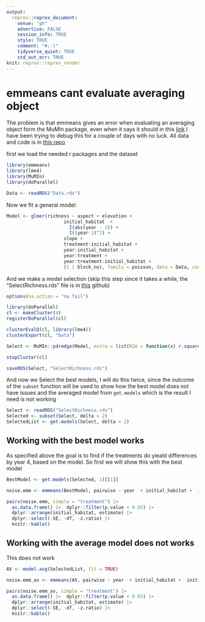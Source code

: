 ```yaml
---
output:
  reprex::reprex_document:
    venue: "gh"
    advertise: FALSE
    session_info: TRUE
    style: TRUE
    comment: "#;-)"
    tidyverse_quiet: TRUE
    std_out_err: TRUE
knit: reprex::reprex_render
---
```


# emmeans cant evaluate averaging object

<!-- badges: start -->
<!-- badges: end -->

The problem is that emmeans gives an error when evaluating an averaging object form the MuMIn package, even when it says it should in this [link](https://cran.r-project.org/web/packages/emmeans/vignettes/models.html) I have been trying to debug this for a couple of days with no luck. All data and code is in [this repo](https://github.com/derek-corcoran-barrios/emmeansProblem)

first we load the needed r packages and the dataset

```r
library(emmeans)
library(lme4)
library(MuMIn)
library(doParallel)

Data <- readRDS("Data.rds")
```

Now we fit a general model:

```r
Model <- glmer(richness ~ aspect + elevation + 
                     initial_habitat  +
                       I(abs(year - 1)) +
                       I((year-1)^2) +
                     slope +
                     treatment:initial_habitat +
                     year:initial_habitat +
                     year:treatment + 
                     year:treatment:initial_habitat + 
                     (1 | block_no), family = poisson, data = Data, control = glmerControl(optimizer = "bobyqa", optCtrl = list(maxfun = 100000)))
```


And we make a model selection (skip this step since it takes a while, the "SelectRichness.rds" file is in [this](https://github.com/derek-corcoran-barrios/emmeansProblem) github)

```r
options(na.action = "na.fail")

library(doParallel)
cl <- makeCluster(4) 
registerDoParallel(cl)

clusterEvalQ(cl, library(lme4))
clusterExport(cl, "Data")

Select <- MuMIn::pdredge(Model, extra = list(R2m = function(x) r.squaredGLMM(x)[1, 1], R2c = function(x) r.squaredGLMM(x)[1, 2]),fixed = ~YEAR:Treatment, cluster = cl)

stopCluster(cl)

saveRDS(Select, "SelectRichness.rds")
```

And now we Select the best models, I will do this twice, since the outcome of the `subset` function will be used to show how the best model does not have issues and the averaged model from `get.models` which is the result I need is not working  

```r
Select <- readRDS("SelectRichness.rds")
Selected <- subset(Select, delta < 2)
SelectedList <- get.models(Select, delta < 2)
```

## Working with the best model works

As specified above the goal is to find if the treatments do yieald differences by year 4, based on the model. So first we will show this with the best model

```r
BestModel <- get.models(Selected, 1)[[1]]

noise.emm <- emmeans(BestModel, pairwise ~ year  + initial_habitat +  initial_habitat:year + year:treatment, at = list(year = 4), data = Data)

pairs(noise.emm, simple = "treatment") |> 
  as.data.frame() |>  dplyr::filter(p.value < 0.05) |> 
  dplyr::arrange(initial_habitat, estimate) |> 
  dplyr::select(-SE, -df, -z.ratio) |> 
  knitr::kable()
```

## Working with the average model does not works

This does not work 

```r
AV <- model.avg(SelectedList, fit = TRUE)

noise.emm_av <- emmeans(AV, pairwise ~ year  + initial_habitat +  initial_habitat:year + year:treatment, at = list(year = 4), data = Data)

pairs(noise.emm_av, simple = "treatment") |> 
  as.data.frame() |>  dplyr::filter(p.value < 0.05) |> 
  dplyr::arrange(initial_habitat, estimate) |> 
  dplyr::select(-SE, -df, -z.ratio) |> 
  knitr::kable()
```
